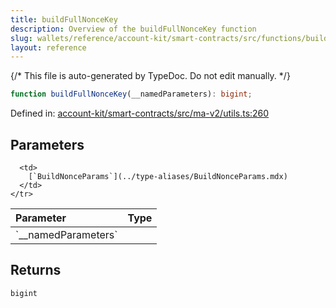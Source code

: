 ```yaml
---
title: buildFullNonceKey
description: Overview of the buildFullNonceKey function
slug: wallets/reference/account-kit/smart-contracts/src/functions/buildFullNonceKey
layout: reference
---
```


{/* This file is auto-generated by TypeDoc. Do not edit manually. */}

```ts
function buildFullNonceKey(__namedParameters): bigint;
```

Defined in: [account-kit/smart-contracts/src/ma-v2/utils.ts:260](https://github.com/alchemyplatform/aa-sdk/blob/9df5be8c23af4e472bcb503c17766b16da0ad87d/account-kit/smart-contracts/src/ma-v2/utils.ts#L260)

## Parameters

<table>
  <thead>
    <tr>
      <th align="left">Parameter</th>
      <th align="left">Type</th>
    </tr>
  </thead>

  <tbody>
    <tr>
      <td>
        `__namedParameters`
      </td>

      <td>
        [`BuildNonceParams`](../type-aliases/BuildNonceParams.mdx)
      </td>
    </tr>

  </tbody>
</table>

## Returns

`bigint`
